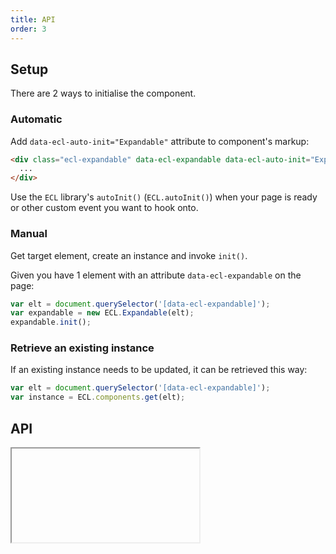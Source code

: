 ```yaml
---
title: API
order: 3
---
```



## Setup

There are 2 ways to initialise the component.

### Automatic

Add `data-ecl-auto-init="Expandable"` attribute to component's markup:

```html
<div class="ecl-expandable" data-ecl-expandable data-ecl-auto-init="Expandable">
  ...
</div>
```

Use the `ECL` library's `autoInit()` (`ECL.autoInit()`) when your page is ready or other custom event you want to hook onto.

### Manual

Get target element, create an instance and invoke `init()`.

Given you have 1 element with an attribute `data-ecl-expandable` on the page:

```js
var elt = document.querySelector('[data-ecl-expandable]');
var expandable = new ECL.Expandable(elt);
expandable.init();
```

### Retrieve an existing instance

If an existing instance needs to be updated, it can be retrieved this way:

```js
var elt = document.querySelector('[data-ecl-expandable]');
var instance = ECL.components.get(elt);
```

## API

<Iframe url="/apis/ec/Expandable.html" />

